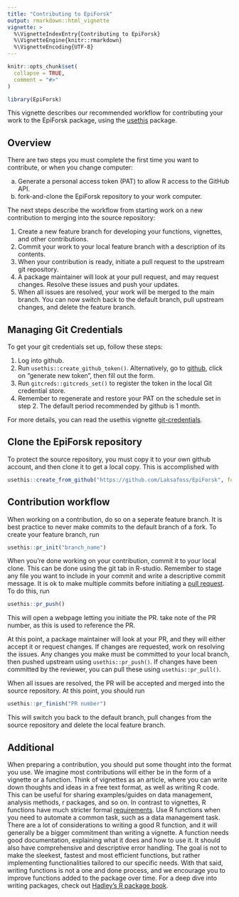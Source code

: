 ```yaml
---
title: "Contributing to EpiForsk"
output: rmarkdown::html_vignette
vignette: >
  %\VignetteIndexEntry{Contributing to EpiForsk}
  %\VignetteEngine{knitr::rmarkdown}
  %\VignetteEncoding{UTF-8}
---
```


```r
knitr::opts_chunk$set(
  collapse = TRUE,
  comment = "#>"
)
```

```r
library(EpiForsk)
```

This vignette describes our recommended workflow for contributing your work to
the EpiForsk package, using the [usethis](https://usethis.r-lib.org/index.html)
package.

## Overview
There are two steps you must complete the first time you want to contribute, or 
when you change computer:

a. Generate a personal access token (PAT) to allow R access to the GitHub API.
b. fork-and-clone the EpiForsk repository to your work computer.

The next steps describe the workflow from starting work on a new contribution
to merging into the source repository:

1. Create a new feature branch for developing your functions, vignettes, and
other contributions.
2. Commit your work to your local feature branch with a description of its
contents.
3. When your contribution is ready, initiate a pull request to the upstream git
repository.
4. A package maintainer will look at your pull request, and may request changes.
Resolve these issues and push your updates.
5. When all issues are resolved, your work will be merged to the main branch.
You can now switch back to the default branch, pull upstream changes, and delete
the feature branch.

## Managing Git Credentials
To get your git credentials set up, follow these steps:

1. Log into github. 
2. Run `usethis::create_github_token()`. Alternatively, go
to [github](https://github.com/settings/tokens), click on "generate new token",
then fill out the form. 
3. Run `gitcreds::gitcreds_set()` to register the token
in the local Git credential store. 
4. Remember to regenerate and restore your PAT on the schedule set in step 2.
The default period recommended by github is 1 month.

For more details, you can read the usethis vignette [git-credentials](https://usethis.r-lib.org/articles/git-credentials.html).

## Clone the EpiForsk repository
To protect the source repository, you must copy it to your own github account, 
and then clone it to get a local copy. This is accomplished with
```r
usethis::create_from_github("https://github.com/Laksafoss/EpiForsk", fork = TRUE)
```

## Contribution workflow
When working on a contribution, do so on a seperate feature branch. It is best
practice to never make commits to the default branch of a fork. To create your 
feature branch, run
```r
usethis::pr_init("branch_name")
```

When you're done working on your contribution, commit it to your local clone. 
This can be done using the git tab in R-studio. Remember to stage any file you 
want to include in your commit and write a descriptive commit message. It is ok
to make multiple commits before initiating a 
[pull request](https://usethis.r-lib.org/articles/pr-functions.html). 
To do this, run
```r
usethis::pr_push()
```
This will open a webpage letting you initiate the PR. take note of the PR 
number, as this is used to reference the PR.

At this point, a package maintainer will look at your PR, and they will either
accept it or request changes. If changes are requested, work on resolving the
issues. Any changes you make must be committed to your local branch, then pushed
upstream using `usethis::pr_push()`. If changes have been committed by the 
reviewer, you can pull these using `usethis::pr_pull()`. 

When all issues are resolved, the PR will be accepted and merged into the source
repository. At this point, you should run 
```r
usethis::pr_finish("PR number")
```
This will switch you back to the default branch, pull changes from the source
repository and delete the local feature branch.

## Additional
When preparing a contribution, you should put some thought into the format you
use. We imagine most contributions will either be in the form of a vignette or a
function. Think of vignettes as an article, where you can write down thoughts
and ideas in a free text format, as well as writing R code. This can be useful
for sharing examples/guides on data management, analysis methods, r packages,
and so on. In contrast to vignettes, R functions have much stricter formal
[requirements](https://r-pkgs.org/code.html). Use R functions when you need to
automate a common task, such as a data management task. There are a lot of
considerations to writing a good R function, and it will generally be a bigger
commitment than writing a vignette. A function needs good documentation,
explaining what it does and how to use it. It should also have comprehensive and
descriptive error handling. The goal is not to make the sleekest, fastest and
most efficient functions, but rather implementing functionalities tailored to
our specific needs. With that said, writing functions is not a one and done
process, and we encourage you to improve functions added to the package over
time. For a deep dive into writing packages, check out [Hadley's R package
book](https://r-pkgs.org/).
